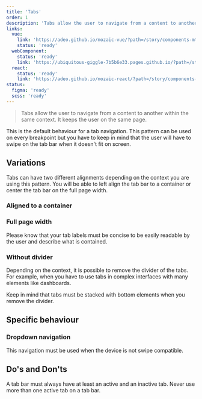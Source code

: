```yaml
---
title: 'Tabs'
order: 1
description: 'Tabs allow the user to navigate from a content to another within the same context. It keeps the user on the same page.'
links:
  vue:
    link: 'https://adeo.github.io/mozaic-vue/?path=/story/components-mtab'
    status: 'ready'
  webComponent:
    status: 'ready'
    link: 'https://ubiquitous-giggle-7b5b6e33.pages.github.io/?path=/story/components-tabs'
  react:
    status: 'ready'
    link: 'https://adeo.github.io/mozaic-react/?path=/story/components-tabs'
status:
  figma: 'ready'
  scss: 'ready'
---
```


> Tabs allow the user to navigate from a content to another within the same context. It keeps the user on the same page.

<Story id="navigation-tabs--default" />

<Highlight type="tips" title="Good to know">

This is the default behaviour for a tab navigation. This pattern can be used on every breakpoint but you have to keep in mind that the user will have to swipe on the tab bar when it doesn't fit on screen.

</Highlight>

## Variations

Tabs can have two different alignments depending on the context you are using this pattern. You will be able to left align the tab bar to a container or center the tab bar on the full page width.

### Aligned to a container

<Story id="navigation-tabs--aligned-to-container" />

### Full page width

<Story id="navigation-tabs--full-width" />

<Highlight type="warning" title="Label length">

Please know that your tab labels must be concise to be easily readable by the user and describe what is contained.

</Highlight>

### Without divider

Depending on the context, it is possible to remove the divider of the tabs. For example, when you have to use tabs in complex interfaces with many elements like dashboards.

<Highlight type="warning" title="Be aware">
  Keep in mind that tabs must be stacked with bottom elements when you remove
  the divider.
</Highlight>

<Story id="navigation-tabs--no-divider" />

## Specific behaviour

### Dropdown navigation

This navigation must be used when the device is not swipe compatible.

<Story id="navigation-tabs--type-dropdown" />

## Do's and Don'ts

<HintItem>
  A tab bar must always have at least an active and an inactive tab.
</HintItem>
<HintItem dont>Never use more than one active tab on a tab bar.</HintItem>
